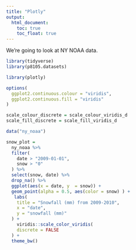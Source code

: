 ```yaml
---
title: "Plotly"
output: 
  html_document:
    toc: true
    toc_float: true
---
```


We're going to look at NY NOAA data.

```r
library(tidyverse)
library(p8105.datasets)

library(plotly)

options(
  ggplot2.continuous.colour = "viridis",
  ggplot2.continuous.fill = "viridis"
)

scale_colour_discrete = scale_colour_viridis_d
scale_fill_discrete = scale_fill_viridis_d
```

```r
data("ny_noaa")

snow_plot =
  ny_noaa %>%
  filter(
    date > "2009-01-01",
    snow > "0"
  ) %>%
  select(snow, date) %>%
  drop_na() %>%
  ggplot(aes(x = date, y  = snow)) + 
  geom_point(alpha = 0.5, aes(color = snow) ) +
   labs(
    title = "Snowfall (mm) from 2009-2010",
    x = "date",
    y = "snowfall (mm)"
  ) + 
    viridis::scale_color_viridis(
    discrete = FALSE
  ) +
  theme_bw()


 
```

